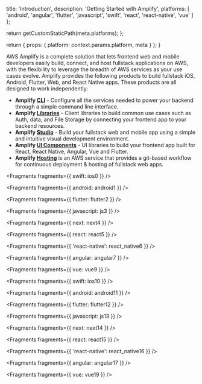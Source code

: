 
  title: 'Introduction',
  description: 'Getting Started with Amplify',
  platforms: [
    'android',
    'angular',
    'flutter',
    'javascript',
    'swift',
    'react',
    'react-native',
    'vue'
  ]
};

  return getCustomStaticPath(meta.platforms);
};

  return {
    props: {
      platform: context.params.platform,
      meta
    }
  };
}

AWS Amplify is a complete solution that lets frontend web and mobile developers easily build, connect, and host fullstack applications on AWS, with the flexibility to leverage the breadth of AWS services as your use cases evolve. Amplify provides the following products to build fullstack iOS, Android, Flutter, Web, and React Native apps. These products are all designed to work independently:

- **Amplify [CLI](/cli)** - Configure all the services needed to power your backend through a simple command line interface.
- **Amplify [Libraries](/lib)** - Client libraries to build common use cases such as Auth, data, and File Storage by connecting your frontend app to your backend resources.
- **Amplify [Studio](/console)** - Build your fullstack web and mobile app using a simple and intuitive visual development environment.
- **Amplify [UI Components](https://ui.docs.amplify.aws/)** - UI libraries to build your frontend app built for React, React Native, Angular, Vue and Flutter.
- **Amplify [Hosting](https://aws.amazon.com/amplify/hosting/)** is an AWS service that provides a git-based workflow for continuous deployment & hosting of fullstack web apps.


<Fragments fragments={{ swift: ios0 }} />


<Fragments fragments={{ android: android1 }} />


<Fragments fragments={{ flutter: flutter2 }} />


<Fragments fragments={{ javascript: js3 }} />


<Fragments fragments={{ next: next4 }} />


<Fragments fragments={{ react: react5 }} />


<Fragments fragments={{ 'react-native': react_native6 }} />


<Fragments fragments={{ angular: angular7 }} />


<Fragments fragments={{ vue: vue9 }} />


<Fragments fragments={{ swift: ios10 }} />


<Fragments fragments={{ android: android11 }} />


<Fragments fragments={{ flutter: flutter12 }} />


<Fragments fragments={{ javascript: js13 }} />


<Fragments fragments={{ next: next14 }} />


<Fragments fragments={{ react: react15 }} />


<Fragments fragments={{ 'react-native': react_native16 }} />


<Fragments fragments={{ angular: angular17 }} />


<Fragments fragments={{ vue: vue19 }} />
